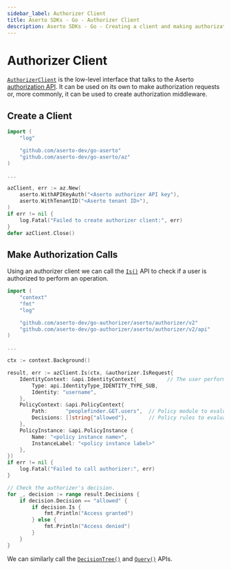 ```yaml
---
sidebar_label: Authorizer Client
title: Aserto SDKs - Go - Authorizer Client
description: Aserto SDKs - Go - Creating a client and making authorization calls
---
```


# Authorizer Client

[`AuthorizerClient`](https://github.com/aserto-dev/go-authorizer/blob/main/aserto/authorizer/v2/authorizer_grpc.pb.go#L34)
is the low-level interface that talks to the Aserto [authorization API](/docs/authorizer-guide/authz).
It can be used on its own to make authorization requests or, more commonly, it can be used to create authorization
middleware.

## Create a Client

```go
import (
    "log"

    "github.com/aserto-dev/go-aserto"
    "github.com/aserto-dev/go-aserto/az"
)

...

azClient, err := az.New(
    aserto.WithAPIKeyAuth("<Aserto authorizer API key"),
    aserto.WithTenantID("<Aserto tenant ID>"),
)
if err != nil {
    log.Fatal("Failed to create authorizer client:", err)
}
defer azClient.Close()
```

## Make Authorization Calls

Using an authorizer client we can call the [`Is()`](/docs/authorizer-guide/is) API to check if a user is authorized
to perform an operation.

```go
import (
    "context"
    "fmt"
    "log"

    "github.com/aserto-dev/go-authorizer/aserto/authorizer/v2"
    "github.com/aserto-dev/go-authorizer/aserto/authorizer/v2/api"
)

...

ctx := context.Background()

result, err := azClient.Is(ctx, &authorizer.IsRequest{
    IdentityContext: &api.IdentityContext{          // The user performing the operation.
        Type: api.IdentityType_IDENTITY_TYPE_SUB,
        Identity: "username",
    },
    PolicyContext: &api.PolicyContext{
        Path:      "peoplefinder.GET.users",  // Policy module to evaluate.
        Decisions: []string{"allowed"},       // Policy rules to evaluate.
    },
    PolicyInstance: &api.PolicyInstance {
        Name: "<policy instance name>",
        InstanceLabel: "<policy instance label>"
    },
})
if err != nil {
    log.Fatal("Failed to call authorizer:", err)
}

// Check the authorizer's decision.
for _, decision := range result.Decisions {
    if decision.Decision == "allowed" {
        if decision.Is {
            fmt.Println("Access granted")
        } else {
            fmt.Println("Access denied")
        }
    }
}
```

We can similarly call the [`DecisionTree()`](/docs/authorizer-guide/decisiontree) and
[`Query()`](/docs/authorizer-guide/query) APIs.
